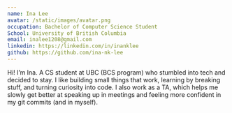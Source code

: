 ```yaml
---
name: Ina Lee
avatar: /static/images/avatar.png
occupation: Bachelor of Computer Science Student
School: University of British Columbia
email: inalee1208@gmail.com
linkedin: https://linkedin.com/in/inanklee
github: https://github.com/ina-nk-lee
---
```


Hi! I’m Ina. A CS student at UBC (BCS program) who stumbled into tech and decided to stay.
I like building small things that work, learning by breaking stuff, and turning curiosity into code.
I also work as a TA, which helps me slowly get better at speaking up in meetings and feeling more confident in my git commits (and in myself).
